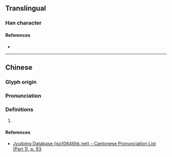 {{character info/new}}
==Translingual==

===Han character===
{{Han char|rn=38|rad=女|as=08|sn=11|four=|canj=NIV|ids=⿱弦女}}

====References====
* {{Han ref|kx=0265.281|dkj=06370|hdz=21062.120|uh=5A71|ud=23153}}

----

==Chinese==
{{zh-forms}}

===Glyph origin===
{{Han etym}}

===Pronunciation===
{{zh-pron
|m=xián
|c=jin4
|mc=y
|oc=y
|cat=}}

===Definitions===
{{zh-hanzi}}

# {{rfdef|zh|sort=女08}}

====References====
* [http://www.iso10646hk.net/jp/document/download.jsp Jyutping Database (iso10646hk.net) - Cantonese Pronunciation List (Part 1), p. 93]